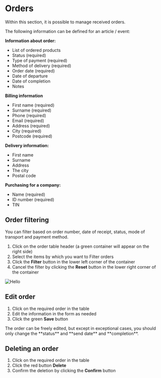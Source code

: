 
# Orders

Within this section, it is possible to manage received orders.

The following information can be defined for an article / event:

**Information about order:**
- List of ordered products
- Status (required)
- Type of payment (required)
- Method of delivery (required)
- Order date (required)
- Date of departure
- Date of completion
- Notes

**Billing information**
- First name (required)
- Surname (required)
- Phone (required)
- Email (required)
- Address (required)
- City (required)
- Postcode (required)

**Delivery information:**
- First name
- Surname
- Address
- The city
- Postal code

**Purchasing for a company:**
- Name (required)
- ID number (required)
- TIN

## Order filtering

You can filter based on order number, date of receipt, status, mode of transport and payment method.

1. Click on the order table header (a green container will appear on the right side)
2. Select the items by which you want to Filter orders
3. Click the **Filter** button in the lower left corner of the container
4. Cancel the filter by clicking the **Reset** button in the lower right corner of the container

![Hello](/images/orders-filter.PNG)

## Edit order

1. Click on the required order in the table
2. Edit the information in the form as needed
3. Click the green **Save** button

<Callout type="warning" emoji="💡">
  The order can be freely edited, but except in exceptional cases, you should only change the **status** and **send date** and **completion**.
</Callout>

## Deleting an order

1. Click on the required order in the table
2. Click the red button **Delete**
3. Confirm the deletion by clicking the **Confirm** button